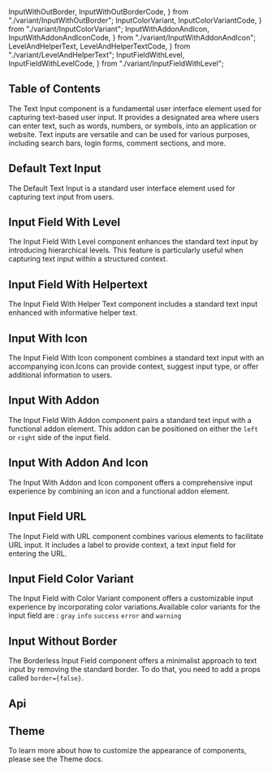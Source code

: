   InputWithOutBorder,
  InputWithOutBorderCode,
} from "./variant/InputWithOutBorder";
  InputColorVariant,
  InputColorVariantCode,
} from "./variant/InputColorVariant";
  InputWithAddonAndIcon,
  InputWithAddonAndIconCode,
} from "./variant/InputWithAddonAndIcon";
  LevelAndHelperText,
  LevelAndHelperTextCode,
} from "./variant/LevelAndHelperText";
  InputFieldWithLevel,
  InputFieldWithLevelCode,
} from "./variant/InputFieldWithLevel";


## Table of Contents

The Text Input component is a fundamental user interface element used for capturing text-based user input. It provides a designated area where users can enter text, such as words, numbers, or symbols, into an application or website. Text inputs are versatile and can be used for various purposes, including search bars, login forms, comment sections, and more.

## Default Text Input

The Default Text Input is a standard user interface element used for capturing text input from users.

<CodePreview code={DefaultInputCode}>
  <DefaultInput />
</CodePreview>

## Input Field With Level

The Input Field With Level component enhances the standard text input by introducing hierarchical levels. This feature is particularly useful when capturing text input within a structured context.

<CodePreview code={InputFieldWithLevelCode}>
  <InputFieldWithLevel />
</CodePreview>

## Input Field With Helpertext

The Input Field With Helper Text component includes a standard text input enhanced with informative helper text.

<CodePreview code={LevelAndHelperTextCode}>
  <LevelAndHelperText />
</CodePreview>

## Input With Icon

The Input Field With Icon component combines a standard text input with an accompanying icon.Icons can provide context, suggest input type, or offer additional information to users.

<CodePreview code={InputWithIconCode}>
  <InputWithIcon />
</CodePreview>

## Input With Addon

The Input Field With Addon component pairs a standard text input with a functional addon element. This addon can be positioned on either the `left` or `right` side of the input field.

<CodePreview code={InputWithAddonCode}>
  <InputWithAddon />
</CodePreview>

## Input With Addon And Icon

The Input With Addon and Icon component offers a comprehensive input experience by combining an icon and a functional addon element.

<CodePreview code={InputWithAddonAndIconCode}>
  <InputWithAddonAndIcon />
</CodePreview>

## Input Field URL

The Input Field with URL component combines various elements to facilitate URL input. It includes a label to provide context, a text input field for entering the URL.

<CodePreview code={InputFieldURLCode}>
  <InputFieldURL />
</CodePreview>

## Input Field Color Variant

The Input Field with Color Variant component offers a customizable input experience by incorporating color variations.Available color variants for the input field are : `gray` `info` `success` `error` and `warning`

<CodePreview code={InputColorVariantCode}>
  <InputColorVariant />
</CodePreview>

## Input Without Border

The Borderless Input Field component offers a minimalist approach to text input by removing the standard border. To do that, you need to add a props called `border={false}`.

<CodePreview code={InputWithOutBorderCode}>
  <InputWithOutBorder />
</CodePreview>

## Api

<ComponentApi data={textInputApiData} />

## Theme

To learn more about how to customize the appearance of components, please see the Theme docs.

<CssThemePreview code={useTheme().theme.formControls.textInput} />
